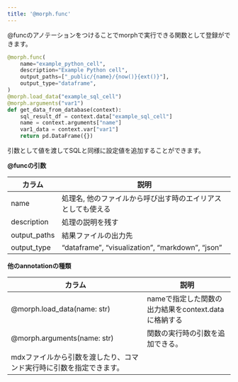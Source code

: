 ```yaml
---
title: '@morph.func'
---
```


@funcのアノテーションをつけることでmorphで実行できる関数として登録ができます。

```python
@morph.func(
    name="example_python_cell",
    description="Example Python cell",
    output_paths=["_public/{name}/{now()}{ext()}"],
    output_type="dataframe",
)
@morph.load_data("example_sql_cell")
@morph.arguments("var1")
def get_data_from_database(context):
	sql_result_df = context.data["example_sql_cell"]
	name = context.arguments["name"]
	var1_data = context.var["var1"]
	return pd.DataFrame({})
```

引数として値を渡してSQLと同様に設定値を追加することができます。

**@funcの引数**

| カラム | 説明 |
| --- | --- |
| name | 処理名, 他のファイルから呼び出す時のエイリアスとしても使える |
| description | 処理の説明を残す |
| output_paths | 結果ファイルの出力先 |
| output_type | “dataframe”, “visualization”, “markdown”, “json” |

**他のannotationの種類**

| カラム | 説明 |
| --- | --- |
| @morph.load_data(name: str) | nameで指定した関数の出力結果をcontext.dataに格納する |
| @morph.arguments(name: str) | 関数の実行時の引数を追加できる。
mdxファイルから引数を渡したり、コマンド実行時に引数を指定できます。 |